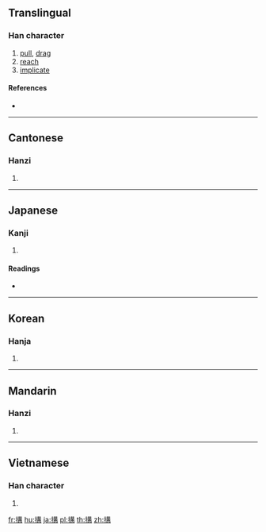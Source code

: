 {{character info/new}}
{{also|構|构}}
==Translingual==

===Han character===
{{Han char|rn=64|rad=手|as=10|sn=13|four=55047|canj=QTTB|ids=⿰扌冓}}

# [[pull]], [[drag]]
# [[reach]]
# [[implicate]]

====References====
* {{Han ref|kx=0445.360|dkj=12447|dj=0796.160|hdz=31928.070|uh=6406|ud=25606|bh=B770|bd=46960}}

----

==Cantonese==

===Hanzi===
{{yue-hanzi|jyut=[[gau3]], [[kau3]]|y=gau3, kau3}}

# {{defn|lang=yue|sort=手10}}

----

==Japanese==

===Kanji===
{{ja-kanji|grade=|rs=手10}}

# {{defn|lang=ja|sort=手10}}

====Readings====
* {{ja-readings|on=[[こう]] (kō)|kun=[[ひく]] (hiku), [[かまえる]] (kamaeru)}}

----

==Korean==

===Hanja===
{{ko-hanja|hangeul=구|eumhun=|rv=gu|mr=ku|y=kwu}}

# {{defn|lang=ko|sort=手10}}

----

==Mandarin==

===Hanzi===
{{cmn-hanzi|pin=[[gòu]] ([[gou4]])|wg=kou<sup>4</sup>}}

# {{defn|lang=cmn|sort=手10}}

----

==Vietnamese==

===Han character===
{{vi-hantu|rs=手10|cấu}}

# {{defn|lang=vi|sort=手10}}

[[fr:搆]]
[[hu:搆]]
[[ja:搆]]
[[pl:搆]]
[[th:搆]]
[[zh:搆]]